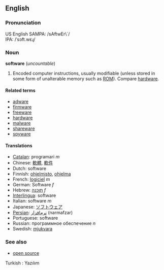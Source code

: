 ==English==
===Pronunciation===
US English SAMPA: /sAftwEr\`/<BR>
IPA: /ˈsɔft.wɛɻ/

===Noun===
'''software''' (''uncountable'')

#Encoded computer instructions, usually modifiable (unless stored in some form of unalterable memory such as [[ROM]]). Compare [[hardware]].

====Related terms====
*[[adware]]
*[[firmware]]
*[[freeware]]
*[[hardware]]
*[[malware]]
*[[shareware]]
*[[spyware]]

====Translations====
*[[Catalan]]: programari ''m''
*Chinese: [[軟體]], [[軟件]]
*Dutch: software
*Finnish: [[ohjelmisto]], [[ohjelma]]
*French: [[logiciel]] ''m''
*German: Software ''f''
*Hebrew: [[תוכנה]] ''f''
*[[Interlingua]]: software
*Italian: software ''m''
*Japanese: [[ソフトウェア]]
*[[Persian]]: [[نرم‌افزار]] (narmafzar)
*Portuguese: software
*Russian: программное обеспечение ''n''
*Swedish: [[mjukvara]]

===See also===
*[[open source]]
<!--
===Functions for software===
[[Accounting]], [[accounts payable]], [[accounts receivable]], [[CAD]], [[compiler]], [[digital photography]],  [[distributed processing]], [[e-mail]], [[games]], [[graphics]], [[groupware]], [[Instant messaging]],  [[interpreter]], [[music]], [[operating system]], [[payroll]], [[photography]], [[server]], [[telephony]], [[text editor]], [[trial balance]], [[web browser]], [[word processing]].
-->
Turkish : Yazılım